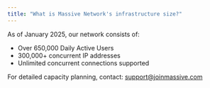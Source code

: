 ```yaml
---
title: "What is Massive Network's infrastructure size?"
---
```


As of January 2025, our network consists of:

- Over 650,000 Daily Active Users
- 300,000+ concurrent IP addresses  
- Unlimited concurrent connections supported

For detailed capacity planning, contact: [support@joinmassive.com](mailto:support@joinmassive.com)